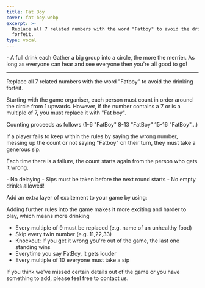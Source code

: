 ```yaml
---
title: Fat Boy
cover: fat-boy.webp
excerpt: >-
  Replace all 7 related numbers with the word "Fatboy" to avoid the drinking
  forfeit.
type: vocal
---
```


<GameHero
  cover="/BeerGoggleGames/images/fat-boy.webp"
  alt="Fat Boy"
/>

<GameSection title="Equipment" icon="/BeerGoggleGames/images/liquor.webp">
-   A full drink each
</GameSection>

<GameSection title="Setup" icon="/BeerGoggleGames/images/settings.webp">
Gather a big group into a circle, the more the merrier. As long as everyone can hear and see everyone then you're all good to go!

* * *
</GameSection>

<GameSection title="Aim of the Game" icon="/BeerGoggleGames/images/target.webp">
<p>Replace all 7 related numbers with the word "Fatboy" to avoid the drinking forfeit.</p>
</GameSection>

<GameSection title="How to Play" icon="/BeerGoggleGames/images/question.webp">
Starting with the game organiser, each person must count in order around the circle from 1 upwards. However, if the number contains a 7 or is a multiple of 7, you must replace it with "Fat boy".

Counting proceeds as follows (1-6 "FatBoy" 8-13 "FatBoy" 15-16 "FatBoy"...)

If a player fails to keep within the rules by saying the wrong number, messing up the count or not saying "Fatboy" on their turn, they must take a generous sip.

Each time there is a failure, the count starts again from the person who gets it wrong.
</GameSection>

<GameSection title="Rules" icon="/BeerGoggleGames/images/rules.webp">
-   No delaying
-   Sips must be taken before the next round starts
-   No empty drinks allowed!
</GameSection>

<GameSection title="Special Edition" icon="/BeerGoggleGames/images/special.webp">
<p>Add an extra layer of excitement to your game by using:</p>
</GameSection>

<GameSection title="**Bonus Rules**" icon="/BeerGoggleGames/images/question.webp">
Adding further rules into the game makes it more exciting and harder to play, which means more drinking

-   Every multiple of 9 must be replaced (e.g. name of an unhealthy food)
-   Skip every twin number (e.g. 11,22,33)
-   Knockout: If you get it wrong you're out of the game, the last one standing wins
-   Everytime you say FatBoy, it gets louder
-   Every multiple of 10 everyone must take a sip
</GameSection>

<ShareButtons title="Fat Boy" />

<FeedbackCard>
<p>If you think we've missed certain details out of the game or you have something to add, please feel free to contact us.</p>
</FeedbackCard>
